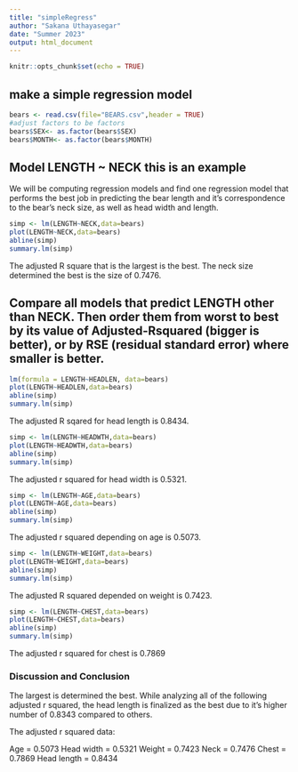 ```yaml
---
title: "simpleRegress"
author: "Sakana Uthayasegar"
date: "Summer 2023"
output: html_document
---
```


```r
knitr::opts_chunk$set(echo = TRUE)
```

## make a simple regression model

```r
bears <- read.csv(file="BEARS.csv",header = TRUE)
#adjust factors to be factors
bears$SEX<- as.factor(bears$SEX)
bears$MONTH<- as.factor(bears$MONTH)
```

## Model LENGTH ~ NECK  this is an example  
We will be computing regression models and find one regression model that performs the best job in predicting the bear length and it's correspondence to the bear's neck size, as well as head width and length. 
```r
simp <- lm(LENGTH~NECK,data=bears)
plot(LENGTH~NECK,data=bears)
abline(simp)
summary.lm(simp)
```
The adjusted R square that is the largest is the best. The neck size determined the best is the size of 0.7476. 

## Compare all models that predict LENGTH other than NECK. Then order them from worst to best by its value of Adjusted-Rsquared (bigger is better), or by RSE (residual standard error) where smaller is better. 

```r
lm(formula = LENGTH~HEADLEN, data=bears)
plot(LENGTH~HEADLEN,data=bears)
abline(simp)
summary.lm(simp)
```
The adjusted R sqared for head length is 0.8434.

```r
simp <- lm(LENGTH~HEADWTH,data=bears)
plot(LENGTH~HEADWTH,data=bears)
abline(simp)
summary.lm(simp)
```

The adjusted r squared for head width is 0.5321. 

```r
simp <- lm(LENGTH~AGE,data=bears)
plot(LENGTH~AGE,data=bears)
abline(simp)
summary.lm(simp)
```
The adjusted r squared depending on age is 0.5073. 

```r
simp <- lm(LENGTH~WEIGHT,data=bears)
plot(LENGTH~WEIGHT,data=bears)
abline(simp)
summary.lm(simp)
```
The adjusted R squared depended on weight is 0.7423. 

```r
simp <- lm(LENGTH~CHEST,data=bears)
plot(LENGTH~CHEST,data=bears)
abline(simp)
summary.lm(simp)
```
The adjusted r squared for chest is 0.7869


### Discussion and Conclusion

The largest is determined the best. While analyzing all of the following adjusted r squared, the head length is finalized as the best due to it's higher number of 0.8343 compared to others. 

The adjusted r squared data:

Age            = 0.5073
Head width     = 0.5321
Weight         = 0.7423
Neck           = 0.7476
Chest          = 0.7869
Head length    = 0.8434





